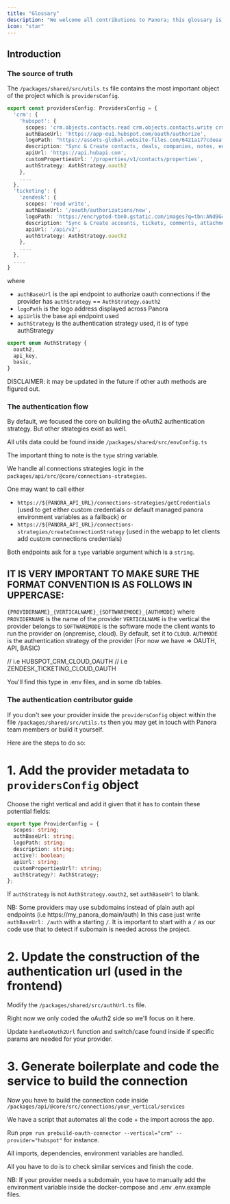 ```yaml
---
title: "Glossary"
description: "We welcome all contributions to Panora; this glossary is meant for people aiming to build core features"
icon: "star"
---
```


## Introduction

### The source of truth

The `/packages/shared/src/utils.ts` file contains the most important object of the project which is `providersConfig`.

```ts
export const providersConfig: ProvidersConfig = {
  'crm': {
    'hubspot': {
      scopes: 'crm.objects.contacts.read crm.objects.contacts.write crm.schemas.deals.read crm.schemas.deals.write crm.objects.deals.read crm.objects.deals.write crm.objects.companies.read crm.objects.companies.write crm.objects.owners.read settings.users.read settings.users.write settings.users.teams.read settings.users.teams.write',
      authBaseUrl: 'https://app-eu1.hubspot.com/oauth/authorize',
      logoPath: "https://assets-global.website-files.com/6421a177cdeeaf3c6791b745/64d61202dd99e63d40d446f6_hubspot%20logo.png",
      description: "Sync & Create contacts, deals, companies, notes, engagements, stages, tasks and users",
      apiUrl: 'https://api.hubapi.com',
      customPropertiesUrl: '/properties/v1/contacts/properties',
      authStrategy: AuthStrategy.oauth2
    },
    ....
  },
  'ticketing': {
    'zendesk': {
      scopes: 'read write',
      authBaseUrl: '/oauth/authorizations/new',
      logoPath: 'https://encrypted-tbn0.gstatic.com/images?q=tbn:ANd9GcRNKVceZGVM7PbARp_2bjdOICUxlpS5B29UYlurvh6Z2Q&s',
      description: "Sync & Create accounts, tickets, comments, attachments, contacts, tags, teams and users",
      apiUrl: '/api/v2',
      authStrategy: AuthStrategy.oauth2
    },
    ....
  },
  ....
}
```

where

- `authBaseUrl` is the api endpoint to authorize oauth connections if the provider has `authStrategy` == `AuthStrategy.oauth2`
- `logoPath` is the logo address displayed across Panora
- `apiUrl`is the base api endpoint used
- `authStrategy` is the authentication strategy used, it is of type authStrategy

```ts
export enum AuthStrategy {
  oauth2,
  api_key,
  basic,
}
```

DISCLAIMER: it may be updated in the future if other auth methods are figured out.

### The authentication flow

By default, we focused the core on building the oAuth2 authentication strategy.
But other strategies exist as well.

All utils data could be found inside `/packages/shared/src/envConfig.ts`

The important thing to note is the `type` string variable.

We handle all connections strategies logic in the `packages/api/src/@core/connections-strategies`.

One may want to call either

- `https://${PANORA_API_URL}/connections-strategies/getCredentials` (used to get either custom credentials or default managed panora environment variables as a fallback)
  or
- `https://${PANORA_API_URL}/connections-strategies/createConnectionStrategy` (used in the webapp to let clients add custom connections credentials)

Both endpoints ask for a `type` variable argument which is a `string`.

## IT IS VERY IMPORTANT TO MAKE SURE THE FORMAT CONVENTION IS AS FOLLOWS IN UPPERCASE:

`{PROVIDERNAME}_{VERTICALNAME}_{SOFTWAREMODE}_{AUTHMODE}` where
`PROVIDERNAME` is the name of the provider
`VERTICALNAME` is the vertical the provider belongs to
`SOFTWAREMODE` is the software mode the client wants to run the provider on (onpremise, cloud). By default, set it to `CLOUD`.
`AUTHMODE` is the authentication strategy of the provider (For now we have => OAUTH, API, BASIC)

// i.e HUBSPOT_CRM_CLOUD_OAUTH
// i.e ZENDESK_TICKETING_CLOUD_OAUTH

You'll find this type in .env files, and in some db tables.

### The authentication contributor guide

If you don't see your provider inside the `providersConfig` object within the file `/packages/shared/src/utils.ts` then you may get in touch with Panora team members or build it yourself.

Here are the steps to do so:

# 1. Add the provider metadata to `providersConfig` object

Choose the right vertical and add it given that it has to contain these potential fields:

```ts
export type ProviderConfig = {
  scopes: string;
  authBaseUrl: string;
  logoPath: string;
  description: string;
  active?: boolean;
  apiUrl: string;
  customPropertiesUrl?: string;
  authStrategy?: AuthStrategy;
};
```

If `authStrategy` is not `AuthStrategy.oauth2`, set `authBaseUrl` to blank.

NB: Some providers may use subdomains instead of plain auth api endpoints (i.e https://my_panora_domain/auth)
In this case just write `authBaseUrl: /auth` with a starting `/`.
It is important to start with a `/` as our code use that to detect if subomain is needed across the project.

# 2. Update the construction of the authentication url (used in the frontend)

Modify the `/packages/shared/src/authUrl.ts` file.

Right now we only coded the oAuth2 side so we'll focus on it here.

Update `handleOAuth2Url` function and switch/case found inside if specific params are needed for your provider.

# 3. Generate boilerplate and code the service to build the connection

Now you have to build the connection code inside `/packages/api/@core/src/connections/your_vertical/services`

We have a script that automates all the code + the import across the app.

Run `pnpm run prebuild-oauth-connector --vertical="crm" --provider="hubspot"` for instance.

All imports, dependencies, environment variables are handled.

All you have to do is to check similar services and finish the code.

NB: If your provider needs a subdomain, you have to manually add the environment variable inside the docker-compose and .env .env.example files.
